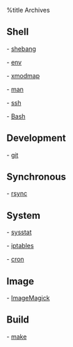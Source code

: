 %title Archives

== Shell ==

-   [[shebang|shebang]]

-   [[env|env]]

-   [[xmodmap|xmodmap]]

-   [[man|man]]

-   [[ssh|ssh]] 

-   [[Bash|Bash]]

== Development ==

-   [[git|git]]

== Synchronous ==

-   [[rsync|rsync]]

== System ==

-   [[sysstat|sysstat]]

-   [[iptables|iptables]]

-   [[cron|cron]]

== Image ==

-   [[ImageMagick|ImageMagick]]

== Build ==

-   [[make|make]]
